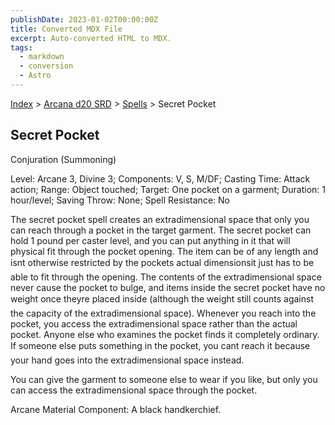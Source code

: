 ```yaml
---
publishDate: 2023-01-02T00:00:00Z
title: Converted MDX File
excerpt: Auto-converted HTML to MDX.
tags:
  - markdown
  - conversion
  - Astro
---
```






[Index](-index) > [Arcana d20 SRD](arcana-d20-srd-index) > [Spells](arcana-d20-srd-spells-index) > Secret Pocket




## Secret Pocket


Conjuration (Summoning)


Level: Arcane 3, Divine 3; Components: V, S, M/DF; Casting Time: Attack action; Range: Object touched; Target: One pocket on a garment; Duration: 1 hour/level; Saving Throw: None; Spell Resistance: No


The secret pocket spell creates an extradimensional space that only you can reach through a pocket in the target garment. The secret pocket can hold 1 pound per caster level, and you can put anything in it that will physical fit through the pocket opening. The item can be of any length and isnt otherwise restricted by the pockets actual dimensionsit just has to be able to fit through the opening. The contents of the extradimensional space never cause the pocket to bulge, and items inside the secret pocket have no weight once theyre placed inside (although the weight still counts against the capacity of the extradimensional space). Whenever you reach into the pocket, you access the extradimensional space rather than the actual pocket. Anyone else who examines the pocket finds it completely ordinary. If someone else puts something in the pocket, you cant reach it because your hand goes into the extradimensional space instead.


You can give the garment to someone else to wear if you like, but only you can access the extradimensional space through the pocket.


Arcane Material Component: A black handkerchief.



